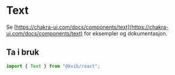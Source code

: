 
<Meta title="Komponenter/Typografi/Text" />

# Text

Se [https://chakra-ui.com/docs/components/text](https://chakra-ui.com/docs/components/text) for eksempler og dokumentasjon.

## Ta i bruk

```jsx
import { Text } from "@kvib/react";
```
